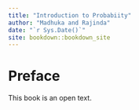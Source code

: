 ```yaml
--- 
title: "Introduction to Probabiity"
author: "Madhuka and Rajinda"
date: "`r Sys.Date()`"
site: bookdown::bookdown_site
---
```


# Preface {-}
This book is an open text. 
